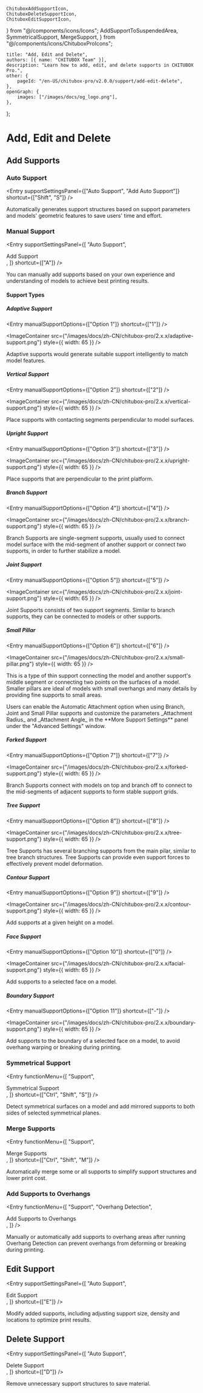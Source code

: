 	ChituboxAddSupportIcon,
	ChituboxDeleteSupportIcon,
	ChituboxEditSupportIcon,
} from "@/components/icons/Icons";
	AddSupportToSuspendedArea,
	SymmetricalSupport,
	MergeSupport,
} from "@/components/icons/ChituboxProIcons";

	title: "Add, Edit and Delete",
	authors: [{ name: "CHITUBOX Team" }],
	description: "Learn how to add, edit, and delete supports in CHITUBOX Pro.",
	other: {
		pageId: "/en-US/chitubox-pro/v2.0.0/support/add-edit-delete",
	},
	openGraph: {
		images: ["/images/docs/og_logo.png"],
	},
};

# Add, Edit and Delete

## Add Supports

### Auto Support

<Entry
	supportSettingsPanel={["Auto Support", "Add Auto Support"]}
	shortcut={["Shift", "S"]}
/>

Automatically generates support structures based on support parameters and models' geometric features to save users' time and effort.

### Manual Support

<Entry
	supportSettingsPanel={[
		"Auto Support",
		<div className="flex items-center gap-1">
			<ChituboxAddSupportIcon />
			Add Support
		</div>,
	]}
	shortcut={["A"]}
/>

You can manually add supports based on your own experience and understanding of models to achieve best printing results.

#### Support Types

##### Adaptive Support

<Entry manualSupportOptions={["Option 1"]} shortcut={["1"]} />

<ImageContainer
	src={"/images/docs/zh-CN/chitubox-pro/2.x.x/adaptive-support.png"}
	style={{ width: 65 }}
/>

Adaptive supports would generate suitable support intelligently to match model features.

##### Vertical Support

<Entry manualSupportOptions={["Option 2"]} shortcut={["2"]} />

<ImageContainer
	src={"/images/docs/zh-CN/chitubox-pro/2.x.x/vertical-support.png"}
	style={{ width: 65 }}
/>

Place supports with contacting segments perpendicular to model surfaces.

##### Upright Support

<Entry manualSupportOptions={["Option 3"]} shortcut={["3"]} />

<ImageContainer
	src={"/images/docs/zh-CN/chitubox-pro/2.x.x/upright-support.png"}
	style={{ width: 65 }}
/>

Place supports that are perpendicular to the print platform.

##### Branch Support

<Entry manualSupportOptions={["Option 4"]} shortcut={["4"]} />

<ImageContainer
	src={"/images/docs/zh-CN/chitubox-pro/2.x.x/branch-support.png"}
	style={{ width: 65 }}
/>

Branch Supports are single-segment supports, usually used to connect model surface with the mid-segment of another support or connect two supports, in order to further stabilize a model.

##### Joint Support

<Entry manualSupportOptions={["Option 5"]} shortcut={["5"]} />

<ImageContainer
	src={"/images/docs/zh-CN/chitubox-pro/2.x.x/joint-support.png"}
	style={{ width: 65 }}
/>

Joint Supports consists of two support segments. Similar to branch supports, they can be connected to models or other supports.

##### Small Pillar

<Entry manualSupportOptions={["Option 6"]} shortcut={["6"]} />

<ImageContainer
	src={"/images/docs/zh-CN/chitubox-pro/2.x.x/small-pillar.png"}
	style={{ width: 65 }}
/>

This is a type of thin support connecting the model and another support's middle segment or connecting two points on the surfaces of a model. Smaller pillars are ideal of models with small overhangs and many details by providing fine supports to small areas.

<Admonition type="tip" title="Tip">
	Users can enable the Automatic Attachment option when using Branch, Joint
	and Small Pillar supports and customize the parameters _Attachment Radius_
	and _Attachment Angle_ in the **More Support Settings** panel under the
	"Advanced Settings" window.
</Admonition>

##### Forked Support

<Entry manualSupportOptions={["Option 7"]} shortcut={["7"]} />

<ImageContainer
	src={"/images/docs/zh-CN/chitubox-pro/2.x.x/forked-support.png"}
	style={{ width: 65 }}
/>

Branch Supports connect with models on top and branch off to connect to the mid-segments of adjacent supports to form stable support grids.

##### Tree Support

<Entry manualSupportOptions={["Option 8"]} shortcut={["8"]} />

<ImageContainer
	src={"/images/docs/zh-CN/chitubox-pro/2.x.x/tree-support.png"}
	style={{ width: 65 }}
/>

Tree Supports has several branching supports from the main pilar, similar to tree branch structures. Tree Supports can provide even support forces to effectively prevent model deformation.

##### Contour Support

<Entry manualSupportOptions={["Option 9"]} shortcut={["9"]} />

<ImageContainer
	src={"/images/docs/zh-CN/chitubox-pro/2.x.x/contour-support.png"}
	style={{ width: 65 }}
/>

Add supports at a given height on a model.

##### Face Support

<Entry manualSupportOptions={["Option 10"]} shortcut={["0"]} />

<ImageContainer
	src={"/images/docs/zh-CN/chitubox-pro/2.x.x/facial-support.png"}
	style={{ width: 65 }}
/>

Add supports to a selected face on a model.

##### Boundary Support

<Entry manualSupportOptions={["Option 11"]} shortcut={["-"]} />

<ImageContainer
	src={"/images/docs/zh-CN/chitubox-pro/2.x.x/boundary-support.png"}
	style={{ width: 65 }}
/>

Add supports to the boundary of a selected face on a model, to avoid overhang warping or breaking during printing.

### Symmetrical Support

<Entry
	functionMenu={[
		"Support",
		<div className="flex items-center gap-1">
			<SymmetricalSupport />
			Symmetrical Support
		</div>,
	]}
	shortcut={["Ctrl", "Shift", "S"]}
/>

Detect symmetrical surfaces on a model and add mirrored supports to both sides of selected symmetrical planes.

### Merge Supports

<Entry
	functionMenu={[
		"Support",
		<div className="flex items-center gap-1">
			<MergeSupport />
			Merge Supports
		</div>,
	]}
	shortcut={["Ctrl", "Shift", "M"]}
/>

Automatically merge some or all supports to simplify support structures and lower print cost.

### Add Supports to Overhangs

<Entry
	functionMenu={[
		"Support",
		"Overhang Detection",
		<div className="flex items-center gap-1">
			<AddSupportToSuspendedArea />
			Add Supports to Overhangs
		</div>,
	]}
/>

Manually or automatically add supports to overhang areas after running <NextLink href="/en-US/chitubox-pro/latest/risk-detection#overhang-detection">Overhang Detection</NextLink> can prevent overhangs from deforming or breaking during printing.

## Edit Support

<Entry
	supportSettingsPanel={[
		"Auto Support",
		<div className="flex items-center gap-1">
			<ChituboxEditSupportIcon />
			Edit Support
		</div>,
	]}
	shortcut={["E"]}
/>

Modify added supports, including adjusting support size, density and locations to optimize print results.

## Delete Support

<Entry
	supportSettingsPanel={[
		"Auto Support",
		<div className="flex items-center gap-1">
			<ChituboxDeleteSupportIcon />
			Delete Support
		</div>,
	]}
	shortcut={["D"]}
/>

Remove unnecessary support structures to save material.

